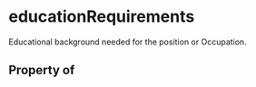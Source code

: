 # educationRequirements

Educational background needed for the position or Occupation.

## Property of



